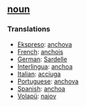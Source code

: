 == [[noun]] == 
=== Translations === 
*[[Ekspreso]]: [[anchova]]
*[[French]]: [[anchois]] 
*[[German]]: [[Sardelle]] 
*[[Interlingua]]: [[anchoa]] 
*[[Italian]]: [[acciuga]] 
*[[Portuguese]]: [[anchova]] 
*[[Spanish]]: [[anchoa]]
*[[Volapü]]: [[najov]]